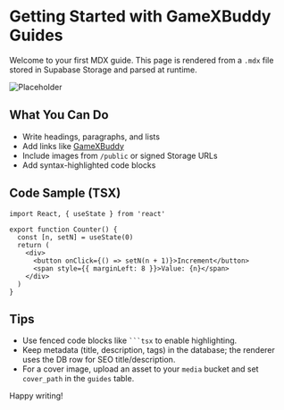 
# Getting Started with GameXBuddy Guides

Welcome to your first MDX guide. This page is rendered from a `.mdx` file stored in Supabase Storage and parsed at runtime.

![Placeholder](/placeholder.svg)

## What You Can Do

- Write headings, paragraphs, and lists
- Add links like [GameXBuddy](https://gamexbuddy.com)
- Include images from `/public` or signed Storage URLs
- Add syntax-highlighted code blocks

## Code Sample (TSX)

```tsx
import React, { useState } from 'react'

export function Counter() {
  const [n, setN] = useState(0)
  return (
    <div>
      <button onClick={() => setN(n + 1)}>Increment</button>
      <span style={{ marginLeft: 8 }}>Value: {n}</span>
    </div>
  )
}
```

## Tips

- Use fenced code blocks like ```` ```tsx ```` to enable highlighting.
- Keep metadata (title, description, tags) in the database; the renderer uses the DB row for SEO title/description.
- For a cover image, upload an asset to your `media` bucket and set `cover_path` in the `guides` table.

Happy writing!

